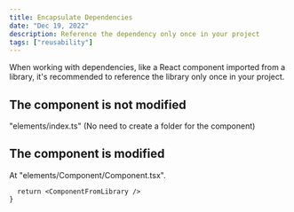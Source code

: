 ```yaml
---
title: Encapsulate Dependencies
date: "Dec 19, 2022"
description: Reference the dependency only once in your project
tags: ["reusability"]
---
```


When working with dependencies, like a React component imported from a library, it's recommended to reference the library only once in your project.

## The component is not modified

"elements/index.ts" (No need to create a folder for the component)



## The component is modified

At "elements/Component/Component.tsx".


      return <ComponentFromLibrary />
    }
